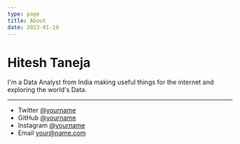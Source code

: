 ```yaml
---
type: page
title: About
date: 2023-01-19
---
```


# Hitesh Taneja

I'm a Data Analyst from India making useful things for the internet and exploring the world's Data.

---

- Twitter [@yourname](https://twitter.com/yourname)
- GitHub [@yourname](https://github.com/yourname)
- Instagram [@yourname](https://instagram.com/yourname)
- Email your@name.com
